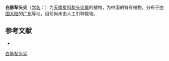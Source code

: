 {{Speciesbox
| name = 白脉犁头尖
| status = 
| status_system = 
| image = 
| genus = Typhonium
| species = albidinervum
| authority = C. Z. Tang et H. Li
}}

'''白脉犁头尖'''（[[学名|学名]]：{{lang|la|''Typhonium albidinervum''}}）为[[天南星科|天南星科]][[犁头尖属|犁头尖属]]的植物，为中国的特有植物。分布于[[中国大陆|中国大陆]]的[[广东|广东]]等地，目前尚未由人工引种栽培。

== 参考文献 ==
<div class="references-small">
* {{cite web| url =http://www.bioinfo.cn/db05/KmzwSpecies.php?action=view&id=1423| title =白脉犁头尖| work =《中国高等植物数据库全库》| publisher =中国科学院微生物研究所| author =昆明植物研究所| accessdate =2009-02-22| deadurl =yes| archiveurl =https://web.archive.org/web/20160305073218/http://www.bioinfo.cn/db05/KmzwSpecies.php?action=view&id=1423| archivedate =2016-03-05}}
</div>
{{Taxonbar|from=Q15225483}}

{{DEFAULTSORT:Typhonium albidinervum}}
[[Category:犁头尖属|白脉犁头尖]]


{{Araceae-stub}}